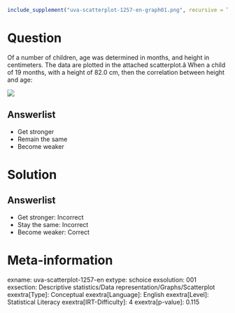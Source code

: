 ```r
include_supplement("uva-scatterplot-1257-en-graph01.png", recursive = TRUE)
```

Question
========

Of a number of children, age was determined in months, and height in centimeters. The data are plotted in the attached scatterplot.â When a child of 19 months, with a height of 82.0 cm, then the correlation between height and age:

![](uva-scatterplot-1257-en-graph01.png)

Answerlist
----------

* Get stronger
* Remain the same
* Become weaker

Solution
========

Answerlist
----------

* Get stronger: Incorrect
* Stay the same: Incorrect
* Become weaker: Correct

Meta-information
================
exname: uva-scatterplot-1257-en
extype: schoice
exsolution: 001
exsection: Descriptive statistics/Data representation/Graphs/Scatterplot
exextra[Type]: Conceptual
exextra[Language]: English
exextra[Level]: Statistical Literacy
exextra[IRT-Difficulty]: 4
exextra[p-value]: 0.115
